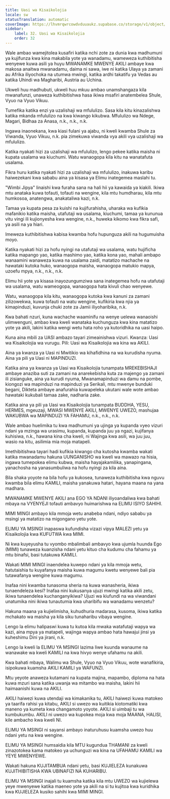 ```yaml
---
title: Uasi wa Kisaikolojia
locale: sw
statusTranslation: automatic
coverImage: https://lhvmrqwrcowdvduuaukz.supabase.co/storage/v1/object/public/strapi-uploads/small_cover-educacion-fundamental.webp-2d51a7828a2b1309555be27f7e2a61a0.webp
sidebar:
    label: 32. Uasi wa Kisaikolojia
    order: 32
---
```

Wale ambao wamejitolea kusafiri katika nchi zote za dunia kwa madhumuni ya kujifunza kwa kina makabila yote ya wanadamu, wameweza kuthibitisha wenyewe kuwa asili ya huyu MWANAMKE MWENYE AKILI ambaye kwa makosa anaitwa mwanadamu, daima ni sawa, iwe ni katika Ulaya ya zamani au Afrika iliyochoka na utumwa mwingi, katika ardhi takatifu ya Vedas au katika Uhindi wa Magharibi, Austria au Uchina.

Ukweli huu madhubuti, ukweli huu mkuu ambao unamshangaza kila mwanafunzi, unaweza kuthibitishwa hasa ikiwa msafiri anatembelea Shule, Vyuo na Vyuo Vikuu.

Tumefika katika enzi ya uzalishaji wa mfululizo. Sasa kila kitu kinazalishwa katika mkanda mfululizo na kwa kiwango kikubwa. Mfululizo wa Ndege, Magari, Bidhaa za Anasa, n.k., n.k., n.k.

Ingawa inaonekana, kwa kiasi fulani ya ajabu, ni kweli kwamba Shule za Viwanda, Vyuo Vikuu, n.k. pia zimekuwa viwanda vya akili vya uzalishaji wa mfululizo.

Katika nyakati hizi za uzalishaji wa mfululizo, lengo pekee katika maisha ni kupata usalama wa kiuchumi. Watu wanaogopa kila kitu na wanatafuta usalama.

Fikra huru katika nyakati hizi za uzalishaji wa mfululizo, inakuwa karibu haiwezekani kwa sababu aina ya kisasa ya Elimu inategemea maslahi tu.

"Wimbi Jipya" linaishi kwa furaha sana na hali hii ya kawaida ya kiakili. Ikiwa mtu anataka kuwa tofauti, tofauti na wengine, kila mtu humdharau, kila mtu humkosoa, anatengwa, anakataliwa kazi, n.k.

Tamaa ya kupata pesa za kuishi na kujifurahisha, uharaka wa kufikia mafanikio katika maisha, utafutaji wa usalama, kiuchumi, tamaa ya kununua vitu vingi ili kujionyesha kwa wengine, n.k., huweka kikomo kwa fikra safi, ya asili na ya hiari.

Imeweza kuthibitishwa kabisa kwamba hofu hupunguza akili na hugumuisha moyo.

Katika nyakati hizi za hofu nyingi na utafutaji wa usalama, watu hujificha katika mapango yao, katika mashimo yao, katika kona yao, mahali ambapo wanaamini wanaweza kuwa na usalama zaidi, matatizo machache na hawataki kutoka huko, wanaogopa maisha, wanaogopa matukio mapya, uzoefu mpya, n.k., n.k., n.k.

Elimu hii yote ya kisasa inayozungumziwa sana inategemea hofu na utafutaji wa usalama, watu wameogopa, wanaogopa hata kivuli chao wenyewe.

Watu, wanaogopa kila kitu, wanaogopa kutoka kwa kanuni za zamani zilizowekwa, kuwa tofauti na watu wengine, kufikiria kwa njia ya kimapinduzi, kuvunja chuki zote za Jamii iliyoharibika, n.k.

Kwa bahati nzuri, kuna wachache waaminifu na wenye uelewa wanaoishi ulimwenguni, ambao kwa kweli wanataka kuchunguza kwa kina matatizo yote ya akili, lakini katika wengi wetu hata roho ya kutoridhika na uasi haipo.

Kuna aina mbili za UASI ambazo tayari zimeainishwa vizuri. Kwanza: Uasi wa Kisaikolojia wa vurugu. Pili: Uasi wa Kisaikolojia wa kina wa AKILI.

Aina ya kwanza ya Uasi ni Mwitikio wa kihafidhina na wa kurudisha nyuma. Aina ya pili ya Uasi ni MAPINDUZI.

Katika aina ya kwanza ya Uasi wa Kisaikolojia tunampata MREKEBISHAJI ambaye anaziba suti za zamani na anarekebisha kuta za majengo ya zamani ili zisianguke, aina ya kurudi nyuma, Mwanamapinduzi wa damu na pombe, kiongozi wa mapinduzi na mapinduzi ya Serikali, mtu mwenye bunduki begani, Dikteta ambaye anafurahia kuwapeleka ukutani wale wote ambao hawataki kukubali tamaa zake, nadharia zake.

Katika aina ya pili ya Uasi wa Kisaikolojia tunampata BUDDHA, YESU, HERMES, mgeuzaji, MWASI MWENYE AKILI, MWENYE UWEZO, mashujaa WAKUBWA wa MAPINDUZI YA FAHAMU, n.k., n.k., n.k.

Wale ambao huelimika tu kwa madhumuni ya ujinga ya kupanda vyeo vizuri ndani ya mzinga wa urasimu, kupanda, kupanda juu ya ngazi, kujifanya kuhisiwa, n.k., hawana kina cha kweli, ni Wajinga kwa asili, wa juu juu, wasio na kitu, asilimia mia moja matapeli.

Imethibitishwa tayari hadi kufikia kiwango cha kutosha kwamba wakati katika mwanadamu hakuna UUNGANISHO wa kweli wa mawazo na hisia, ingawa tumepokea elimu kubwa, maisha hayajakamilika, yanapingana, yanachosha na yanasumbuliwa na hofu nyingi za kila aina.

Bila shaka yoyote na bila hofu ya kukosea, tunaweza kuthibitisha kwa nguvu kwamba bila elimu KAMILI, maisha yanakuwa hatari, hayana maana na yana madhara.

MWANAMKE MWENYE AKILI ana EGO YA NDANI iliyoandaliwa kwa bahati mbaya na VYENYEJI tofauti ambavyo huimarishwa na ELIMU ISIYO SAHIHI.

MIMI MINGI ambayo kila mmoja wetu anabeba ndani, ndiyo sababu ya msingi ya matatizo na migongano yetu yote.

ELIMU YA MSINGI inapaswa kufundisha vizazi vipya MALEZI yetu ya Kisaikolojia kwa KUFUTWA kwa MIMI.

Ni kwa kuyeyusha tu vyombo mbalimbali ambavyo kwa ujumla huunda Ego (MIMI) tunaweza kuanzisha ndani yetu kituo cha kudumu cha fahamu ya mtu binafsi, basi tutakuwa KAMILI.

Wakati MIMI MINGI inaendelea kuwepo ndani ya kila mmoja wetu, hatutaishia tu kuyafanya maisha kuwa magumu kwetu wenyewe bali pia tutawafanya wengine kuwa magumu.

Inafaa nini kwamba tunasoma sheria na kuwa wanasheria, ikiwa tunaendeleza kesi? Inafaa nini kukusanya ujuzi mwingi katika akili zetu, ikiwa tunaendelea kuchanganyikiwa? Ujuzi wa kiufundi na wa viwandani unatumika nini ikiwa tunautumia kwa uharibifu wa wanadamu wenzetu?

Hakuna maana ya kujielimisha, kuhudhuria madarasa, kusoma, ikiwa katika mchakato wa maisha ya kila siku tunaharibu vibaya wengine.

Lengo la elimu halipaswi kuwa tu kutoa kila mwaka watafutaji wapya wa kazi, aina mpya ya matapeli, wajinga wapya ambao hata hawajui jinsi ya kuheshimu Dini ya jirani, n.k.

Lengo la kweli la ELIMU YA MSINGI lazima liwe kuunda wanaume na wanawake wa kweli KAMILI na kwa hivyo wenye ufahamu na akili.

Kwa bahati mbaya, Walimu wa Shule, Vyuo na Vyuo Vikuu, wote wanafikiria, isipokuwa kuamsha AKILI KAMILI ya WAFUNZI.

Mtu yeyote anaweza kutamani na kupata majina, mapambo, diploma na hata kuwa mzuri sana katika uwanja wa mitambo wa maisha, lakini hii haimaanishi kuwa na AKILI.

AKILI haiwezi kuwa utendaji wa kimakanika tu, AKILI haiwezi kuwa matokeo ya taarifa rahisi ya kitabu, AKILI si uwezo wa kuitikia kiotomatiki kwa maneno ya kumeta kwa changamoto yoyote. AKILI si uimbaji tu wa kumbukumbu. AKILI ni uwezo wa kupokea moja kwa moja MAANA, HALISI, kile ambacho kwa kweli NI.

ELIMU YA MSINGI ni sayansi ambayo inaturuhusu kuamsha uwezo huu ndani yetu na kwa wengine.

ELIMU YA MSINGI humsaidia kila MTU kugundua THAMANI za kweli zinazotokea kama matokeo ya uchunguzi wa kina na UFAHAMU KAMILI wa YEYE MWENYEWE.

Wakati hakuna KUJITAMBUA ndani yetu, basi KUJIELEZA kunakuwa KUJITHIBITISHA KWA UBINAFIZI NA KUHARIBU.

ELIMU YA MSINGI inajali tu kuamsha katika kila mtu UWEZO wa kujielewa yeye mwenyewe katika maeneo yote ya akili na si tu kujitoa kwa kuridhika kwa KUJIELEZA kusiko sahihi kwa MIMI MINGI.

